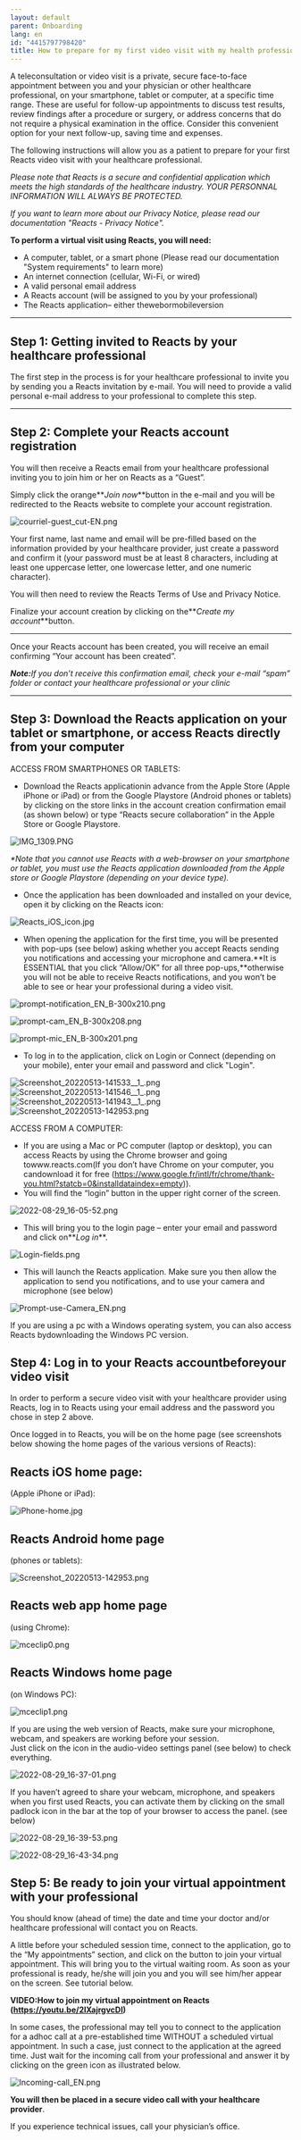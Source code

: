 ```yaml
---
layout: default
parent: Onboarding
lang: en
id: "4415797798420"
title: How to prepare for my first video visit with my health professional using the Reacts application
---
```

A teleconsultation or video visit is a private, secure face-to-face appointment between you and your physician or other healthcare professional, on your smartphone, tablet or computer, at a specific time range. These are useful for follow-up appointments to discuss test results, review findings after a procedure or surgery, or address concerns that do not require a physical examination in the office. Consider this convenient option for your next follow-up, saving time and expenses.

The following instructions will allow you as a patient to prepare for your first Reacts video visit with your healthcare professional.

_Please note that Reacts is a secure and confidential application which meets the high standards of the healthcare industry. YOUR PERSONNAL INFORMATION WILL ALWAYS BE PROTECTED._

_If you want to learn more about our Privacy Notice, please read our documentation "Reacts - Privacy Notice"._

**To perform a virtual visit using Reacts, you will need:**

*   A computer, tablet, or a smart phone (Please read our documentation "System requirements" to learn more)
*   An internet connection (cellular, Wi-Fi, or wired)
*   A valid personal email address
*   A Reacts account (will be assigned to you by your professional)
*   The Reacts application– either thewebormobileversion

* * *

Step 1: Getting invited to Reacts by your healthcare professional
-----------------------------------------------------------------

The first step in the process is for your healthcare professional to invite you by sending you a Reacts invitation by e-mail. You will need to provide a valid personal e-mail address to your professional to complete this step.

* * *

Step 2: Complete your Reacts account registration
-------------------------------------------------

You will then receive a Reacts email from your healthcare professional inviting you to join him or her on Reacts as a “Guest”.

Simply click the orange**_Join now_**button in the e-mail and you will be redirected to the Reacts website to complete your account registration.

![courriel-guest_cut-EN.png](@assets/attachments/9482239933981.png)

Your first name, last name and email will be pre-filled based on the information provided by your healthcare provider, just create a password and confirm it (your password must be at least 8 characters, including at least one uppercase letter, one lowercase letter, and one numeric character).

You will then need to review the Reacts Terms of Use and Privacy Notice.

Finalize your account creation by clicking on the**_Create my account_**button.

* * *

Once your Reacts account has been created, you will receive an email confirming “Your account has been created”.

**_Note:_**_If you don’t receive this confirmation email, check your e-mail “spam” folder or contact your healthcare professional or your clinic_

* * *

Step 3: Download the Reacts application on your tablet or smartphone, or access Reacts directly from your computer
------------------------------------------------------------------------------------------------------------------

ACCESS FROM SMARTPHONES OR TABLETS:

*   Download the Reacts applicationin advance from the Apple Store (Apple iPhone or iPad) or from the Google Playstore (Android phones or tablets) by clicking on the store links in the account creation confirmation email (as shown below) or type “Reacts secure collaboration” in the Apple Store or Google Playstore.

![IMG_1309.PNG](@assets/attachments/IMG_1309.PNG)

_\*Note that you cannot use Reacts with a web-browser on your smartphone or tablet, you must use the Reacts application downloaded from the Apple store or Google Playstore (depending on your device type)._

*   Once the application has been downloaded and installed on your device, open it by clicking on the Reacts icon:

![Reacts_iOS_icon.jpg](@assets/attachments/Reacts_iOS_icon.jpg)

*   When opening the application for the first time, you will be presented with pop-ups (see below) asking whether you accept Reacts sending you notifications and accessing your microphone and camera.**It is ESSENTIAL that you click “Allow/OK” for all three pop-ups,**otherwise you will not be able to receive Reacts notifications, and you won’t be able to see or hear your professional during a video visit.

![prompt-notification_EN_B-300x210.png](@assets/attachments/prompt-notification_EN_B-300x210.png)

![prompt-cam_EN_B-300x208.png](@assets/attachments/prompt-cam_EN_B-300x208.png)

![prompt-mic_EN_B-300x201.png](@assets/attachments/prompt-mic_EN_B-300x201.png)

*   To log in to the application, click on Login or Connect (depending on your mobile), enter your email and password and click "Login".  
      
    

![Screenshot_20220513-141533__1_.png](@assets/attachments/Screenshot_20220513-141533__1_.png)  ![Screenshot_20220513-141546__1_.png](@assets/attachments/Screenshot_20220513-141546__1_.png)  ![Screenshot_20220513-141943__1_.png](@assets/attachments/Screenshot_20220513-141943__1_.png)  ![Screenshot_20220513-142953.png](@assets/attachments/Screenshot_20220513-142953.png)

ACCESS FROM A COMPUTER:

*   If you are using a Mac or PC computer (laptop or desktop), you can access Reacts by using the Chrome browser and going towww.reacts.com(If you don’t have Chrome on your computer, you candownload it for free (https://www.google.fr/intl/fr/chrome/thank-you.html?statcb=0&installdataindex=empty)).
*   You will find the “login” button in the upper right corner of the screen.

![2022-08-29_16-05-52.png](@assets/attachments/2022-08-29_16-05-52.png)

*   This will bring you to the login page – enter your email and password and click on**_Log in_**.

![Login-fields.png](@assets/attachments/Login-fields.png)

*   This will launch the Reacts application. Make sure you then allow the application to send you notifications, and to use your camera and microphone (see below)

![Prompt-use-Camera_EN.png](@assets/attachments/Prompt-use-Camera_EN.png)

If you are using a pc with a Windows operating system, you can also access Reacts bydownloading the Windows PC version.

Step 4: Log in to your Reacts account**before**your video visit
-----------------------------------------------------------------

In order to perform a secure video visit with your healthcare provider using Reacts, log in to Reacts using your email address and the password you chose in step 2 above.

Once logged in to Reacts, you will be on the home page (see screenshots below showing the home pages of the various versions of Reacts):

Reacts iOS home page:
---------------------

(Apple iPhone or iPad):

![iPhone-home.jpg](@assets/attachments/iPhone-home.jpg)

Reacts Android home page
------------------------

(phones or tablets):

![Screenshot_20220513-142953.png](@assets/attachments/Screenshot_20220513-142953.png)

Reacts web app home page
------------------------

(using Chrome):

![mceclip0.png](@assets/attachments/9433954749853.png)

Reacts Windows home page
------------------------

(on Windows PC):

![mceclip1.png](@assets/attachments/9433910331933.png)

If you are using the web version of Reacts, make sure your microphone, webcam, and speakers are working before your session.  
Just click on the icon in the audio-video settings panel (see below) to check everything.

![2022-08-29_16-37-01.png](@assets/attachments/2022-08-29_16-37-01.png)

If you haven’t agreed to share your webcam, microphone, and speakers when you first used Reacts, you can activate them by clicking on the small padlock icon in the bar at the top of your browser to access the panel. (see below)

![2022-08-29_16-39-53.png](@assets/attachments/2022-08-29_16-39-53.png)

![2022-08-29_16-43-34.png](@assets/attachments/2022-08-29_16-43-34.png)

Step 5: Be ready to join your virtual appointment with your professional
------------------------------------------------------------------------

You should know (ahead of time) the date and time your doctor and/or healthcare professional will contact you on Reacts.

A little before your scheduled session time, connect to the application, go to the “My appointments” section, and click on the button to join your virtual appointment. This will bring you to the virtual waiting room. As soon as your professional is ready, he/she will join you and you will see him/her appear on the screen. See tutorial below.

**VIDEO:How to join my virtual appointment on Reacts (https://youtu.be/2lXajrgvcDI)**

In some cases, the professional may tell you to connect to the application for a adhoc call at a pre-established time WITHOUT a scheduled virtual appointment. In such a case, just connect to the application at the agreed time. Just wait for the incoming call from your professional and answer it by clicking on the green icon as illustrated below.

![Incoming-call_EN.png](@assets/attachments/9482885621789.png)

**You will then be placed in a secure video call with your healthcare provider**.

If you experience technical issues, call your physician’s office.


